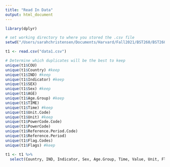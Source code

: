 ```yaml
---
title: "Read In Data"
output: html_document
---
```


```r
library(dplyr)

# set working directory to where you stored the .csv file
setwd("/Users/sarahchristensen/Documents/Harvard/Fall2021/BST260/BST260FinalProject") 

t1 <- read.csv("data1.csv")

# Determine which duplicates will be the best to keep 
unique(t1$COU)
unique(t1$Country) #keep
unique(t1$IND) #keep
unique(t1$Indicator) #keep
unique(t1$SEX) 
unique(t1$Sex) #keep
unique(t1$AGE)
unique(t1$Age.Group) #keep
unique(t1$TIME)
unique(t1$Time) #keep
unique(t1$Unit.Code)
unique(t1$Unit) #keep
unique(t1$PowerCode.Code)
unique(t1$PowerCode)
unique(t1$Reference.Period.Code)
unique(t1$Reference.Period)
unique(t1$Flag.Codes)
unique(t1$Flags) #keep

t1 <- t1 %>% 
  select(Country, IND, Indicator, Sex, Age.Group, Time, Value, Unit, Flags)
```


